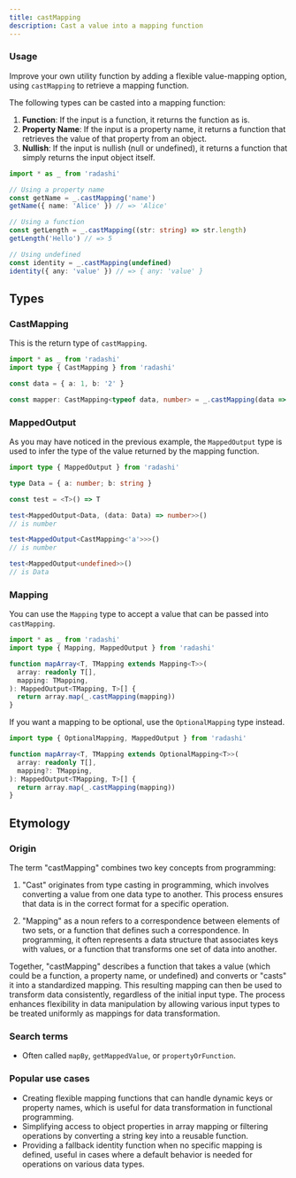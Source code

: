 ```yaml
---
title: castMapping
description: Cast a value into a mapping function
---
```


### Usage

Improve your own utility function by adding a flexible value-mapping option, using `castMapping` to retrieve a mapping function.

The following types can be casted into a mapping function:

1. **Function**: If the input is a function, it returns the function as is.
2. **Property Name**: If the input is a property name, it returns a function that retrieves the value of that property from an object.
3. **Nullish**: If the input is nullish (null or undefined), it returns a function that simply returns the input object itself.

```ts
import * as _ from 'radashi'

// Using a property name
const getName = _.castMapping('name')
getName({ name: 'Alice' }) // => 'Alice'

// Using a function
const getLength = _.castMapping((str: string) => str.length)
getLength('Hello') // => 5

// Using undefined
const identity = _.castMapping(undefined)
identity({ any: 'value' }) // => { any: 'value' }
```

## Types

### CastMapping

This is the return type of `castMapping`.

```ts
import * as _ from 'radashi'
import type { CastMapping } from 'radashi'

const data = { a: 1, b: '2' }

const mapper: CastMapping<typeof data, number> = _.castMapping(data => data.a)
```

### MappedOutput

As you may have noticed in the previous example, the `MappedOutput` type is used to infer the type of the value returned by the mapping function.

```ts
import type { MappedOutput } from 'radashi'

type Data = { a: number; b: string }

const test = <T>() => T

test<MappedOutput<Data, (data: Data) => number>>()
// is number

test<MappedOutput<CastMapping<'a'>>>()
// is number

test<MappedOutput<undefined>>()
// is Data
```

### Mapping

You can use the `Mapping` type to accept a value that can be passed into `castMapping`.

```ts
import * as _ from 'radashi'
import type { Mapping, MappedOutput } from 'radashi'

function mapArray<T, TMapping extends Mapping<T>>(
  array: readonly T[],
  mapping: TMapping,
): MappedOutput<TMapping, T>[] {
  return array.map(_.castMapping(mapping))
}
```

If you want a mapping to be optional, use the `OptionalMapping` type instead.

```ts
import type { OptionalMapping, MappedOutput } from 'radashi'

function mapArray<T, TMapping extends OptionalMapping<T>>(
  array: readonly T[],
  mapping?: TMapping,
): MappedOutput<TMapping, T>[] {
  return array.map(_.castMapping(mapping))
}
```

## Etymology

### Origin

The term "castMapping" combines two key concepts from programming:

1. "Cast" originates from type casting in programming, which involves converting a value from one data type to another. This process ensures that data is in the correct format for a specific operation.

2. "Mapping" as a noun refers to a correspondence between elements of two sets, or a function that defines such a correspondence. In programming, it often represents a data structure that associates keys with values, or a function that transforms one set of data into another.

Together, "castMapping" describes a function that takes a value (which could be a function, a property name, or undefined) and converts or "casts" it into a standardized mapping. This resulting mapping can then be used to transform data consistently, regardless of the initial input type. The process enhances flexibility in data manipulation by allowing various input types to be treated uniformly as mappings for data transformation.

### Search terms

- Often called `mapBy`, `getMappedValue`, or `propertyOrFunction`.

### Popular use cases

- Creating flexible mapping functions that can handle dynamic keys or property names, which is useful for data transformation in functional programming.
- Simplifying access to object properties in array mapping or filtering operations by converting a string key into a reusable function.
- Providing a fallback identity function when no specific mapping is defined, useful in cases where a default behavior is needed for operations on various data types.
